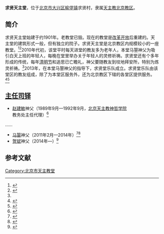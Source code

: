 '''求贤天主堂'''，位于[[北京市|北京市]][[大兴区|大兴区]][[榆垡镇|榆垡镇]]求贤村，隶属[[天主教北京教区|天主教北京教区]]。

==简介==
求贤天主堂始建于约1901年。老教堂已毁。现在的教堂是[[改革开放|改革开放]]后重建的。天主堂的建筑形式一般，但有独立的院子。求贤天主堂是北京教区内规模较小的一座教堂。<ref>{{Cite web|url=http://www.mzb.com.cn/html/report/298255-1.htm |title=北京的天主教建筑 |author= |date=2012-04-28 |publisher=中国民族宗教网 |language= |accessdate= |quote= |deadurl=yes |archiveurl=https://web.archive.org/web/20161225151542/http://www.mzb.com.cn/html/report/298255-1.htm |archivedate=2016-12-25 }}</ref><ref>{{Cite web |url = http://dxmw.bjdx.gov.cn/web/mw/xwdt/tpxw/265241.htm |title = 赵宏生委员带队到大兴检查和谐寺堂建设工作 |author =  |date = 2010-06-07 |publisher = 北京市大兴区民族事务委员会 |language =  |accessdate =  |quote =  }}{{Dead link|date=2019年6月 |bot=InternetArchiveBot |fix-attempted=yes }}</ref>2010年代初，该堂平时每天进堂的教友多为老年人，本堂马曌神父为吸引白天上班的年轻人，每晚在堂里举办关于年轻人的灵修祈祷。求贤堂还有个多年形成的传统，每年[[清明节|清明节]]和追思已亡瞻礼，神父要随教友到坟地拜安所，特别为炼灵祈祷。<ref name=ma/>2013年，在本堂马曌神父的指导下，求贤堂乐队成立。求贤堂乐队由该堂区的教友组成，除了为本堂区服务外，还为北京教区下辖的各堂区提供服务。<ref>{{Cite web |url =http://www.tianguangbao.org/2015.2.1/24.htm |title = 求贤堂乐队成立两周年 |author =  |date = 2015-02-01 |publisher = 天光 |language =  |accessdate =  |quote =  }}</ref><ref>{{Cite web |url =http://www.tianguangbao.org/2013.10.15/15.htm  |title = 求贤堂号队崭新亮相 |author = 康玛利亚 |date =  2013-10-15|publisher = 天光 |language =  |accessdate =  |quote =  }}</ref>

==[[主任司铎|主任司铎]]==
*[[赵建敏|赵建敏]]神父（1989年9月—1992年9月，[[北京天主教神哲学院|北京天主教神哲学院]]教务处主任代理）<ref>{{Cite web|url = http://www.tianguangbao.org/2014.8.15/17.htm|title = 北京市天主教“两会”新一届领导班子成员简历|author = |date = 2014-08-15|publisher = 天光|language = |accessdate = |quote = |archive-url = https://web.archive.org/web/20161226060255/http://www.tianguangbao.org/2014.8.15/17.htm|archive-date = 2016-12-26|dead-url = yes}}</ref>
……
*[[马曌|马曌]]神父（2011年2月—2014年）<ref>{{Cite web |url = http://www.tianguangbao.org/2014.6.1/5.htm |title = 北堂炼灵会赴西胡林、求贤两堂朝圣 |author =  |date = 2014-06-01 |publisher = 天光 |language =  |accessdate =  |quote =  |archive-date = 2017-01-02 |archive-url = https://web.archive.org/web/20170102080809/http://www.tianguangbao.org/2014.6.1/5.htm |dead-url = no }}</ref><ref name=ma>{{Cite web |url = http://www.tianguangbao.org/2012.10.31/24.htm |title =以莫大的韧性为主工——访求贤堂主任司铎马曌神父  |author =  |date = 2012-10-31 |publisher =  天光|language =  |accessdate =  |quote =  }}</ref>
*[[贺斌_(北京神父)|贺斌]]神父（2014年—）<ref>{{Cite web |url = http://www.chinacatholic.org/News/show/id/34764.html |title = 北京：天主教北京教区神职人员2016年最新调动名单 |author =  |date = 2016-03-31 |publisher = 信德网 |language =  |accessdate =  |quote =  |archive-date = 2016-12-26 |archive-url = https://web.archive.org/web/20161226060200/http://www.chinacatholic.org/News/show/id/34764.html |dead-url = no }}</ref>

==参考文献==
{{reflist}}

{{北京教堂}}
[[Category:北京市天主教堂|Category:北京市天主教堂]]